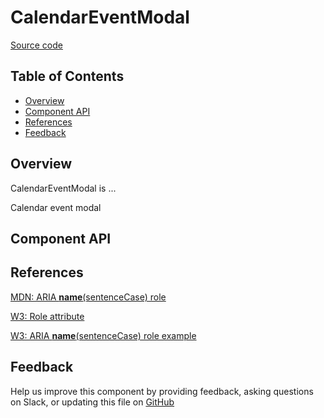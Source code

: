 
# CalendarEventModal

[Source code](https://github.com/leemonade/bubbles/tree/main/packages/components/leemons/CalendarEventModal)

## Table of Contents

<!-- START doctoc generated TOC please keep comment here to allow auto update -->
<!-- DON'T EDIT THIS SECTION, INSTEAD RE-RUN doctoc TO UPDATE -->

- [Overview](#overview)
- [Component API](#component-api)
- [References](#references)
- [Feedback](#feedback)

## Overview

CalendarEventModal is ...

<ThemeProvider>
  <CalendarEventModal>Calendar event modal</CalendarEventModal>
</ThemeProvider>

## Component API

<Preview>
  <Story id="organisms-leemons-calendar-event-modal--playground" />
</Preview>

<Props of={CalendarEventModal} />

## References

[MDN: ARIA **name**(sentenceCase) role](https://developer.mozilla.org/en-US/docs/Web/Accessibility/ARIA/Roles/calendar-event-modal_role)

[W3: Role attribute](https://www.w3.org/WAI/PF/HTML/wiki/RoleAttribute)

[W3: ARIA **name**(sentenceCase) role example](https://www.w3.org/TR/2016/WD-wai-aria-practices-1.1-20160317/examples/calendar-event-modal/calendar-event-modal.html)

## Feedback

Help us improve this component by providing feedback, asking questions on Slack, or updating this file on
[GitHub](https://github.com/leemonade/bubbles/edit/main/packages/components/leemons/CalendarEventModal.mdx)
